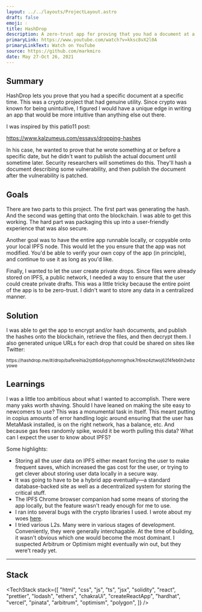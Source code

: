 ```yaml
---
layout: ../../layouts/ProjectLayout.astro
draft: false
emoji: 💧
title: HashDrop
description: A zero-trust app for proving that you had a document at a specific time.
primaryLink: https://www.youtube.com/watch?v=kksc8vX2l0A
primaryLinkText: Watch on YouTube
source: https://github.com/markmiro
date: May 27-Oct 26, 2021
---
```



## Summary

<YouTube id="https://www.youtube.com/watch?v=kksc8vX2l0A" />

HashDrop lets you prove that you had a specific document at a specific time. This was a crypto project that had genuine utility. Since crypto was known for being unintuitive, I figured I would have a unique edge in writing an app that would be more intuitive than anything else out there.

I was inspired by this patio11 post:

https://www.kalzumeus.com/essays/dropping-hashes

In his case, he wanted to prove that he wrote something at or before a specific date, but he didn't want to publish the actual document until sometime later. Security researchers will sometimes do this. They'll hash a document describing some vulnerability, and then publish the document after the vulnerability is patched.

<div class="not-prose">
  <Tweet id="https://twitter.com/patio11/status/1242670345737256962" />
</div>

## Goals

There are two parts to this project. The first part was generating the hash. And the second was getting that onto the blockchain. I was able to get this working. The hard part was packaging this up into a user-friendly experience that was also secure.

Another goal was to have the entire app runnable locally, or copyable onto your local IPFS node. This would let the you ensure that the app was not modified. You'd be able to verify your own copy of the app (in principle), and continue to use it as long as you'd like.

Finally, I wanted to let the user create private drops. Since files were already stored on IPFS, a public network, I needed a way to ensure that the user could create private drafts. This was a little tricky because the entire point of the app is to be zero-trust. I didn't want to store any data in a centralized manner.

## Solution

I was able to get the app to encrypt and/or hash documents, and publish the hashes onto the blockchain, retrieve the files, and then decrypt them. I also generated unique URLs for each drop that could be shared on sites like Twitter:

<small class="break-words">
  https://hashdrop.me/#/drop/bafkreihia2rjdt6d4ypyhomngrhok7r6rez4ztwoj62f4feb6h2wbzyowe
</small>

## Learnings

I was a little too ambitious about what I wanted to accomplish. There were many yaks worth shaving. Should I have leaned on making the site easy to newcomers to use? This was a monumental task in itself. This meant putting in copius amounts of error handling logic around ensuring that the user has MetaMask installed, is on the right network, has a balance, etc. And because gas fees randomly spike, would it be worth pulling this data? What can I expect the user to know about IPFS?

Some highlights:

- Storing all the user data on IPFS either meant forcing the user to make frequent saves, which increased the gas cost for the user, or trying to get clever about storing user data locally in a secure way.
- It was going to have to be a hybrid app eventually—a standard database-backed site as well as a decentralized system for storing the critical stuff.
- The IPFS Chrome browser companion had some means of storing the app locally, but the feature wasn't ready enough for me to use.
- I ran into several bugs with the crypto libraries I used. I wrote about my woes [here](https://markmiro.notion.site/Why-frontend-Ethereum-development-with-React-is-such-a-pain-1944471f1dd74404a90a4e63ede2c266).
- I tried various L2s. Many were in various stages of development. Conveniently, they were generally interchagable. At the time of building, it wasn't obvious which one would become the most dominant. I suspected Arbitrum or Optimism might eventually win out, but they were't ready yet.

---

## Stack

<TechStack
  stack={[
    "html",
    "css",
    "js",
    "ts",
    "jsx",
    "solidity",
    "react",
    "prettier",
    "lodash",
    "ethers",
    "chakraUi",
    "createReactApp",
    "hardhat",
    "vercel",
    "pinata",
    "arbitrum",
    "optimism",
    "polygon",
  ]}
/>
